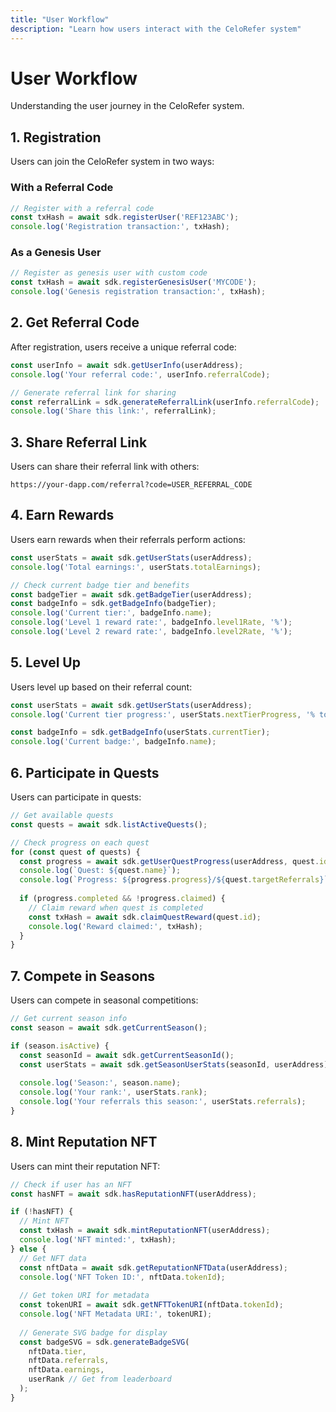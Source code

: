 ```yaml
---
title: "User Workflow"
description: "Learn how users interact with the CeloRefer system"
---
```


# User Workflow

Understanding the user journey in the CeloRefer system.

## 1. Registration

Users can join the CeloRefer system in two ways:

### With a Referral Code
```typescript
// Register with a referral code
const txHash = await sdk.registerUser('REF123ABC');
console.log('Registration transaction:', txHash);
```

### As a Genesis User
```typescript
// Register as genesis user with custom code
const txHash = await sdk.registerGenesisUser('MYCODE');
console.log('Genesis registration transaction:', txHash);
```

## 2. Get Referral Code

After registration, users receive a unique referral code:

```typescript
const userInfo = await sdk.getUserInfo(userAddress);
console.log('Your referral code:', userInfo.referralCode);

// Generate referral link for sharing
const referralLink = sdk.generateReferralLink(userInfo.referralCode);
console.log('Share this link:', referralLink);
```

## 3. Share Referral Link

Users can share their referral link with others:
```
https://your-dapp.com/referral?code=USER_REFERRAL_CODE
```

## 4. Earn Rewards

Users earn rewards when their referrals perform actions:

```typescript
const userStats = await sdk.getUserStats(userAddress);
console.log('Total earnings:', userStats.totalEarnings);

// Check current badge tier and benefits
const badgeTier = await sdk.getBadgeTier(userAddress);
const badgeInfo = sdk.getBadgeInfo(badgeTier);
console.log('Current tier:', badgeInfo.name);
console.log('Level 1 reward rate:', badgeInfo.level1Rate, '%');
console.log('Level 2 reward rate:', badgeInfo.level2Rate, '%');
```

## 5. Level Up

Users level up based on their referral count:

```typescript
const userStats = await sdk.getUserStats(userAddress);
console.log('Current tier progress:', userStats.nextTierProgress, '% to next tier');

const badgeInfo = sdk.getBadgeInfo(userStats.currentTier);
console.log('Current badge:', badgeInfo.name);
```

## 6. Participate in Quests

Users can participate in quests:

```typescript
// Get available quests
const quests = await sdk.listActiveQuests();

// Check progress on each quest
for (const quest of quests) {
  const progress = await sdk.getUserQuestProgress(userAddress, quest.id);
  console.log(`Quest: ${quest.name}`);
  console.log(`Progress: ${progress.progress}/${quest.targetReferrals}`);
  
  if (progress.completed && !progress.claimed) {
    // Claim reward when quest is completed
    const txHash = await sdk.claimQuestReward(quest.id);
    console.log('Reward claimed:', txHash);
  }
}
```

## 7. Compete in Seasons

Users can compete in seasonal competitions:

```typescript
// Get current season info
const season = await sdk.getCurrentSeason();

if (season.isActive) {
  const seasonId = await sdk.getCurrentSeasonId();
  const userStats = await sdk.getSeasonUserStats(seasonId, userAddress);
  
  console.log('Season:', season.name);
  console.log('Your rank:', userStats.rank);
  console.log('Your referrals this season:', userStats.referrals);
}
```

## 8. Mint Reputation NFT

Users can mint their reputation NFT:

```typescript
// Check if user has an NFT
const hasNFT = await sdk.hasReputationNFT(userAddress);

if (!hasNFT) {
  // Mint NFT
  const txHash = await sdk.mintReputationNFT(userAddress);
  console.log('NFT minted:', txHash);
} else {
  // Get NFT data
  const nftData = await sdk.getReputationNFTData(userAddress);
  console.log('NFT Token ID:', nftData.tokenId);
  
  // Get token URI for metadata
  const tokenURI = await sdk.getNFTTokenURI(nftData.tokenId);
  console.log('NFT Metadata URI:', tokenURI);
  
  // Generate SVG badge for display
  const badgeSVG = sdk.generateBadgeSVG(
    nftData.tier,
    nftData.referrals,
    nftData.earnings,
    userRank // Get from leaderboard
  );
}
```
